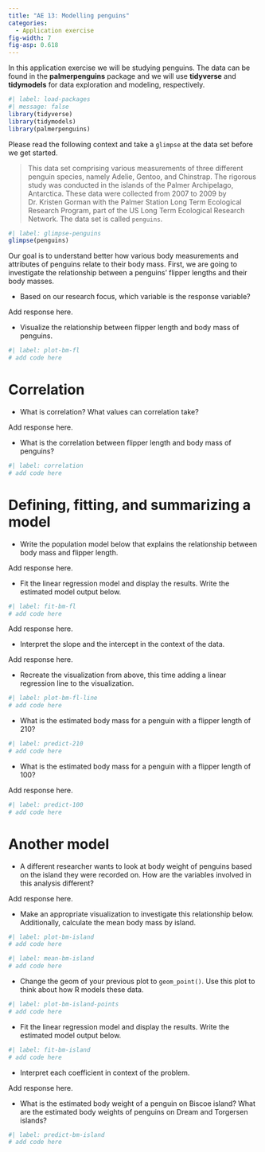 ```yaml
---
title: "AE 13: Modelling penguins"
categories: 
  - Application exercise
fig-width: 7
fig-asp: 0.618
---
```


In this application exercise we will be studying penguins.
The data can be found in the **palmerpenguins** package and we will use **tidyverse** and **tidymodels** for data exploration and modeling, respectively.

```r
#| label: load-packages
#| message: false
library(tidyverse)
library(tidymodels)
library(palmerpenguins)
```

Please read the following context and take a `glimpse` at the data set before we get started.

> This data set comprising various measurements of three different penguin species, namely Adelie, Gentoo, and Chinstrap.
> The rigorous study was conducted in the islands of the Palmer Archipelago, Antarctica.
> These data were collected from 2007 to 2009 by Dr. Kristen Gorman with the Palmer Station Long Term Ecological Research Program, part of the US Long Term Ecological Research Network.
> The data set is called `penguins`.

```r
#| label: glimpse-penguins
glimpse(penguins)
```

Our goal is to understand better how various body measurements and attributes of penguins relate to their body mass.
First, we are going to investigate the relationship between a penguins' flipper lengths and their body masses.

-   Based on our research focus, which variable is the response variable?

Add response here.

-   Visualize the relationship between flipper length and body mass of penguins.

```r
#| label: plot-bm-fl
# add code here
```

# Correlation

-   What is correlation?
    What values can correlation take?

Add response here.

-   What is the correlation between flipper length and body mass of penguins?

```r
#| label: correlation
# add code here
```

# Defining, fitting, and summarizing a model

-   Write the population model below that explains the relationship between body mass and flipper length.

Add response here.

-   Fit the linear regression model and display the results. Write the estimated model output below.

```r
#| label: fit-bm-fl
# add code here
```

Add response here.

-   Interpret the slope and the intercept in the context of the data.

Add response here.

-   Recreate the visualization from above, this time adding a linear regression line to the visualization.

```r
#| label: plot-bm-fl-line
# add code here
```

-   What is the estimated body mass for a penguin with a flipper length of 210?

```r
#| label: predict-210
# add code here
```

-   What is the estimated body mass for a penguin with a flipper length of 100?

Add response here.

```r
#| label: predict-100
# add code here
```

# Another model

-   A different researcher wants to look at body weight of penguins based on the island they were recorded on. How are the variables involved in this analysis different?

Add response here.

-   Make an appropriate visualization to investigate this relationship below. Additionally, calculate the mean body mass by island.

```r
#| label: plot-bm-island
# add code here
```

```r
#| label: mean-bm-island
# add code here
```

-   Change the geom of your previous plot to `geom_point()`. Use this plot to think about how R models these data.

```r
#| label: plot-bm-island-points
# add code here
```

-   Fit the linear regression model and display the results. Write the estimated model output below.

```r
#| label: fit-bm-island
# add code here
```

-   Interpret each coefficient in context of the problem.

Add response here.

-   What is the estimated body weight of a penguin on Biscoe island?
    What are the estimated body weights of penguins on Dream and Torgersen islands?

```r
#| label: predict-bm-island
# add code here
```
